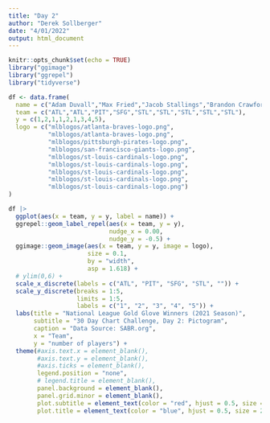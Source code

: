 ```yaml
---
title: "Day 2"
author: "Derek Sollberger"
date: "4/01/2022"
output: html_document
---
```


```r
knitr::opts_chunk$set(echo = TRUE)
library("ggimage")
library("ggrepel")
library("tidyverse")
```

```r
df <- data.frame(
  name = c("Adam Duvall","Max Fried","Jacob Stallings","Brandon Crawford","Harrison Bader","Tommy Edman","Tyler O’Neill","Paul Goldschmidt","Nolan Arenado"),
  team = c("ATL","ATL","PIT","SFG","STL","STL","STL","STL","STL"),
  y = c(1,2,1,1,2,1,3,4,5),
  logo = c("mlblogos/atlanta-braves-logo.png",
           "mlblogos/atlanta-braves-logo.png",
           "mlblogos/pittsburgh-pirates-logo.png",
           "mlblogos/san-francisco-giants-logo.png",
           "mlblogos/st-louis-cardinals-logo.png",
           "mlblogos/st-louis-cardinals-logo.png",
           "mlblogos/st-louis-cardinals-logo.png",
           "mlblogos/st-louis-cardinals-logo.png",
           "mlblogos/st-louis-cardinals-logo.png")
)
```

```r
df |>
  ggplot(aes(x = team, y = y, label = name)) +
  ggrepel::geom_label_repel(aes(x = team, y = y),
                            nudge_x = 0.00,
                            nudge_y = -0.5) +
  ggimage::geom_image(aes(x = team, y = y, image = logo),
                      size = 0.1,
                      by = "width",
                      asp = 1.618) +
  # ylim(0,6) +
  scale_x_discrete(labels = c("ATL", "PIT", "SFG", "STL", "")) +
  scale_y_discrete(breaks = 1:5,
                   limits = 1:5,
                   labels = c("1", "2", "3", "4", "5")) +
  labs(title = "National League Gold Glove Winners (2021 Season)",
       subtitle = "30 Day Chart Challenge, Day 2: Pictogram",
       caption = "Data Source: SABR.org",
       x = "Team",
       y = "number of players") +
  theme(#axis.text.x = element_blank(),
        #axis.text.y = element_blank(),
        #axis.ticks = element_blank(),
        legend.position = "none",
        # legend.title = element_blank(),
        panel.background = element_blank(),
        panel.grid.minor = element_blank(),
        plot.subtitle = element_text(color = "red", hjust = 0.5, size = 20),
        plot.title = element_text(color = "blue", hjust = 0.5, size = 25))
```

